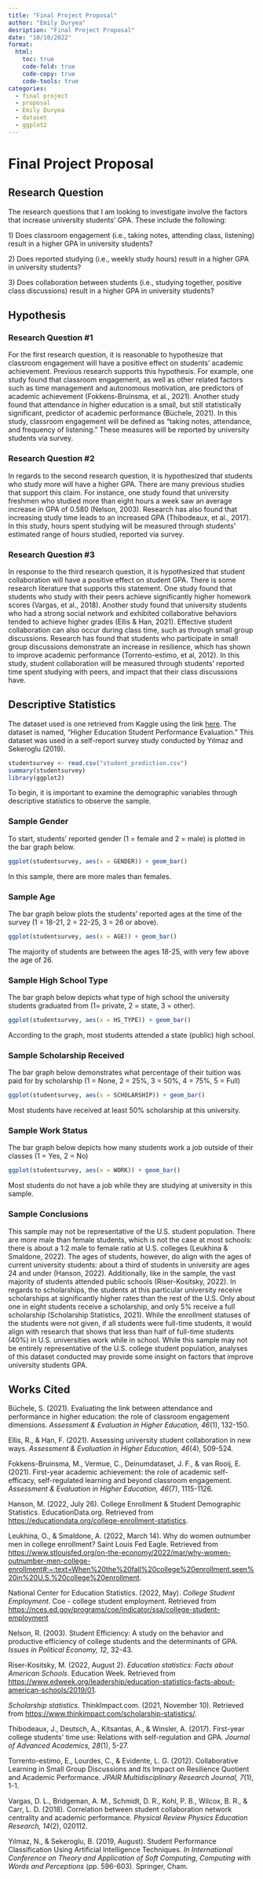 ```yaml
---
title: "Final Project Proposal"
author: "Emily Duryea"
desription: "Final Project Proposal"
date: "10/10/2022"
format:
  html:
    toc: true
    code-fold: true
    code-copy: true
    code-tools: true
categories:
  - final project
  - proposal
  - Emily Duryea
  - dataset
  - ggplot2
---
```


# Final Project Proposal

## Research Question

The research questions that I am looking to investigate involve the factors that increase university students' GPA. These include the following:

1\) Does classroom engagement (i.e., taking notes, attending class, listening) result in a higher GPA in university students?

2\) Does reported studying (i.e., weekly study hours) result in a higher GPA in university students?

3\) Does collaboration between students (i.e., studying together, positive class discussions) result in a higher GPA in university students?

## Hypothesis

### Research Question #1

For the first research question, it is reasonable to hypothesize that classroom engagement will have a positive effect on students' academic achievement. Previous research supports this hypothesis. For example, one study found that classroom engagement, as well as other related factors such as time management and autonomous motivation, are predictors of academic achievement (Fokkens-Bruinsma, et al., 2021). Another study found that attendance in higher education is a small, but still statistically significant, predictor of academic performance (Büchele, 2021). In this study, classroom engagement will be defined as "taking notes, attendance, and frequency of listening." These measures will be reported by university students via survey.

### Research Question #2

In regards to the second research question, it is hypothesized that students who study more will have a higher GPA. There are many previous studies that support this claim. For instance, one study found that university freshmen who studied more than eight hours a week saw an average increase in GPA of 0.580 (Nelson, 2003). Research has also found that increasing study time leads to an increased GPA (Thibodeaux, et al., 2017). In this study, hours spent studying will be measured through students' estimated range of hours studied, reported via survey.

### Research Question #3

In response to the third research question, it is hypothesized that student collaboration will have a positive effect on student GPA. There is some research literature that supports this statement. One study found that students who study with their peers achieve significantly higher homework scores (Vargas, et al., 2018). Another study found that university students who had a strong social network and exhibited collaborative behaviors tended to achieve higher grades (Ellis & Han, 2021). Effective student collaboration can also occur during class time, such as through small group discussions. Research has found that students who participate in small group discussions demonstrate an increase in resilience, which has shown to improve academic performance (Torrento-estimo, et al, 2012). In this study, student collaboration will be measured through students' reported time spent studying with peers, and impact that their class discussions have.

## Descriptive Statistics

The dataset used is one retrieved from Kaggle using the link [here](https://www.kaggle.com/datasets/csafrit2/higher-education-students-performance-evaluation?resource=download). The dataset is named, "Higher Education Student Performance Evaluation." This dataset was used in a self-report survey study conducted by Yılmaz and Sekeroglu (2019).

```r
studentsurvey <- read.csv("student_prediction.csv")
summary(studentsurvey)
library(ggplot2)
```

To begin, it is important to examine the demographic variables through descriptive statistics to observe the sample.

### Sample Gender

To start, students' reported gender (1 = female and 2 = male) is plotted in the bar graph below.

```r
ggplot(studentsurvey, aes(x = GENDER)) + geom_bar()
```

In this sample, there are more males than females.

### Sample Age

The bar graph below plots the students' reported ages at the time of the survey (1 = 18-21, 2 = 22-25, 3 = 26 or above).

```r
ggplot(studentsurvey, aes(x = AGE)) + geom_bar()
```

The majority of students are between the ages 18-25, with very few above the age of 26.

### Sample High School Type

The bar graph below depicts what type of high school the university students graduated from (1= private, 2 = state, 3 = other).

```r
ggplot(studentsurvey, aes(x = HS_TYPE)) + geom_bar()
```

According to the graph, most students attended a state (public) high school.

### Sample Scholarship Received

The bar graph below demonstrates what percentage of their tuition was paid for by scholarship (1 = None, 2 = 25%, 3 = 50%, 4 = 75%, 5 = Full)

```r
ggplot(studentsurvey, aes(x = SCHOLARSHIP)) + geom_bar()
```

Most students have received at least 50% scholarship at this university.

### Sample Work Status

The bar graph below depicts how many students work a job outside of their classes (1 = Yes, 2 = No)

```r
ggplot(studentsurvey, aes(x = WORK)) + geom_bar()
```

Most students do not have a job while they are studying at university in this sample.

### Sample Conclusions

This sample may not be representative of the U.S. student population. There are more male than female students, which is not the case at most schools: there is about a 1:2 male to female ratio at U.S. colleges (Leukhina & Smaldone, 2022). The ages of students, however, do align with the ages of current university students: about a third of students in university are ages 24 and under (Hanson, 2022). Additionally, like in the sample, the vast majority of students attended public schools (Riser-Kositsky, 2022). In regards to scholarships, the students at this particular university receive scholarships at significantly higher rates than the rest of the U.S. Only about one in eight students receive a scholarship, and only 5% receive a full scholarship (Scholarship Statistics, 2021). While the enrollment statuses of the students were not given, if all students were full-time students, it would align with research that shows that less than half of full-time students (40%) in U.S. universities work while in school. While this sample may not be entirely representative of the U.S. college student population, analyses of this dataset conducted may provide some insight on factors that improve university students GPA.

## Works Cited

Büchele, S. (2021). Evaluating the link between attendance and performance in higher education: the role of classroom engagement dimensions. *Assessment & Evaluation in Higher Education, 46*(1), 132-150.

Ellis, R., & Han, F. (2021). Assessing university student collaboration in new ways. *Assessment & Evaluation in Higher Education, 46*(4), 509-524.

Fokkens-Bruinsma, M., Vermue, C., Deinumdataset, J. F., & van Rooij, E. (2021). First-year academic achievement: the role of academic self-efficacy, self-regulated learning and beyond classroom engagement. *Assessment & Evaluation in Higher Education, 46*(7), 1115-1126.

Hanson, M. (2022, July 26). College Enrollment & Student Demographic Statistics. EducationData.org. Retrieved from <https://educationdata.org/college-enrollment-statistics>.

Leukhina, O., & Smaldone, A. (2022, March 14). Why do women outnumber men in college enrollment? Saint Louis Fed Eagle. Retrieved from <https://www.stlouisfed.org/on-the-economy/2022/mar/why-women-outnumber-men-college-enrollment#:~:text=When%20the%20fall%20college%20enrollment,seen%20in%20U.S.%20college%20enrollment>.

National Center for Education Statistics. (2022, May). *College Student Employment*. Coe - college student employment. Retrieved from <https://nces.ed.gov/programs/coe/indicator/ssa/college-student-employment>

Nelson, R. (2003). Student Efficiency: A study on the behavior and productive efficiency of college students and the determinants of GPA. *Issues in Political Economy, 12*, 32-43.

Riser-Kositsky, M. (2022, August 2). *Education statistics: Facts about American Schools*. Education Week. Retrieved from <https://www.edweek.org/leadership/education-statistics-facts-about-american-schools/2019/01>.

*Scholarship statistics*. ThinkImpact.com. (2021, November 10). Retrieved from <https://www.thinkimpact.com/scholarship-statistics/>.

Thibodeaux, J., Deutsch, A., Kitsantas, A., & Winsler, A. (2017). First-year college students\' time use: Relations with self-regulation and GPA. *Journal of Advanced Academics, 28*(1), 5-27.

Torrento-estimo, E., Lourdes, C., & Evidente, L. G. (2012). Collaborative Learning in Small Group Discussions and Its Impact on Resilience Quotient and Academic Performance. *JPAIR Multidisciplinary Research Journal, 7*(1), 1-1.

Vargas, D. L., Bridgeman, A. M., Schmidt, D. R., Kohl, P. B., Wilcox, B. R., & Carr, L. D. (2018). Correlation between student collaboration network centrality and academic performance. *Physical Review Physics Education Research, 14*(2), 020112.

Yılmaz, N., & Sekeroglu, B. (2019, August). Student Performance Classification Using Artificial Intelligence Techniques. *In International Conference on Theory and Application of Soft Computing, Computing with Words and Perceptions* (pp. 596-603). Springer, Cham.
